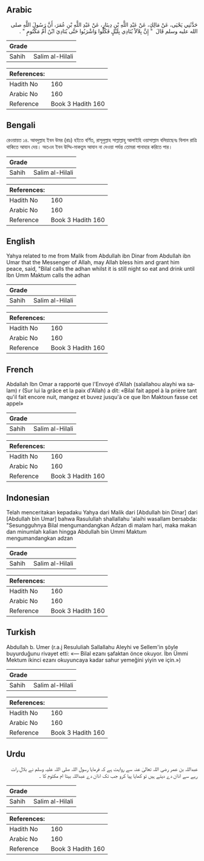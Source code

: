 ## Arabic


<div dir="rtl" lang="ar" style={{fontSize:'larger',backgroundColor:'#f8f9fa',padding:20}}>
حَدَّثَنِي يَحْيَى، عَنْ مَالِكٍ، عَنْ عَبْدِ اللَّهِ بْنِ دِينَارٍ، عَنْ عَبْدِ اللَّهِ بْنِ عُمَرَ، أَنَّ رَسُولَ اللَّهِ صلى الله عليه وسلم قَالَ ‏ "‏ إِنَّ بِلاَلاً يُنَادِي بِلَيْلٍ فَكُلُوا وَاشْرَبُوا حَتَّى يُنَادِيَ ابْنُ أُمِّ مَكْتُومٍ ‏"‏ ‏.‏
</div>
<div style={{backgroundColor:'#f8f9fa',padding:20, marginBottom: 10}}><table> <thead> <tr> <th>Grade</th> <th></th> </tr> </thead> <tbody> <tr><td>Sahih</td><td>Salim al-Hilali</td></tr></tbody></table><table> <thead> <tr> <th>References:</th> <th></th> </tr> </thead> <tbody><tr><td>Hadith No</td><td>160</td></tr><tr><td>Arabic No</td><td>160</td></tr><tr><td>Reference</td><td>Book 3 Hadith 160</td></tr></tbody></table></div>

## Bengali


<div dir="ltr" lang="bn" style={{fontSize:'larger',backgroundColor:'#f8f9fa',padding:20}}>
রেওয়ায়ত ১৪. আবদুল্লাহ ইবন উমর (রাঃ) হইতে বর্ণিত, রাসূলুল্লাহ সাল্লাল্লাহু আলাইহি ওয়াসাল্লাম বলিয়াছেনঃ বিলাল রাত্রি থাকিতে আযান দেয়। অতএব ইবন উম্মি-মাকতুম আযান না দেওয়া পর্যন্ত তোমরা পানাহার করিতে পার।
</div>
<div style={{backgroundColor:'#f8f9fa',padding:20, marginBottom: 10}}><table> <thead> <tr> <th>Grade</th> <th></th> </tr> </thead> <tbody> <tr><td>Sahih</td><td>Salim al-Hilali</td></tr></tbody></table><table> <thead> <tr> <th>References:</th> <th></th> </tr> </thead> <tbody><tr><td>Hadith No</td><td>160</td></tr><tr><td>Arabic No</td><td>160</td></tr><tr><td>Reference</td><td>Book 3 Hadith 160</td></tr></tbody></table></div>

## English


<div dir="ltr" lang="en" style={{fontSize:'larger',backgroundColor:'#f8f9fa',padding:20}}>
Yahya related to me from Malik from Abdullah ibn Dinar from Abdullah ibn Umar that the Messenger of Allah, may Allah bless him and grant him peace, said, "Bilal calls the adhan whilst it is still night so eat and drink until Ibn Umm Maktum calls the adhan
</div>
<div style={{backgroundColor:'#f8f9fa',padding:20, marginBottom: 10}}><table> <thead> <tr> <th>Grade</th> <th></th> </tr> </thead> <tbody> <tr><td>Sahih</td><td>Salim al-Hilali</td></tr></tbody></table><table> <thead> <tr> <th>References:</th> <th></th> </tr> </thead> <tbody><tr><td>Hadith No</td><td>160</td></tr><tr><td>Arabic No</td><td>160</td></tr><tr><td>Reference</td><td>Book 3 Hadith 160</td></tr></tbody></table></div>

## French


<div dir="ltr" lang="fr" style={{fontSize:'larger',backgroundColor:'#f8f9fa',padding:20}}>
Abdallah Ibn Omar a rapporté que l'Envoyé d'Allah (salallahou alayhi wa salam) r (Sur lui la grâce et la paix d'Allah) a dit: «Bilal fait appel à la prière tant qu'il fait encore nuit, mangez et buvez jusqu'à ce que Ibn Maktoun fasse cet appel»
</div>
<div style={{backgroundColor:'#f8f9fa',padding:20, marginBottom: 10}}><table> <thead> <tr> <th>Grade</th> <th></th> </tr> </thead> <tbody> <tr><td>Sahih</td><td>Salim al-Hilali</td></tr></tbody></table><table> <thead> <tr> <th>References:</th> <th></th> </tr> </thead> <tbody><tr><td>Hadith No</td><td>160</td></tr><tr><td>Arabic No</td><td>160</td></tr><tr><td>Reference</td><td>Book 3 Hadith 160</td></tr></tbody></table></div>

## Indonesian


<div dir="ltr" lang="id" style={{fontSize:'larger',backgroundColor:'#f8f9fa',padding:20}}>
Telah menceritakan kepadaku Yahya dari Malik dari [Abdullah bin Dinar] dari [Abdullah bin Umar] bahwa Rasulullah shallallahu 'alaihi wasallam bersabda: "Sesungguhnya Bilal mengumandangkan Adzan di malam hari, maka makan dan minumlah kalian hingga Abdullah bin Ummi Maktum mengumandangkan adzan
</div>
<div style={{backgroundColor:'#f8f9fa',padding:20, marginBottom: 10}}><table> <thead> <tr> <th>Grade</th> <th></th> </tr> </thead> <tbody> <tr><td>Sahih</td><td>Salim al-Hilali</td></tr></tbody></table><table> <thead> <tr> <th>References:</th> <th></th> </tr> </thead> <tbody><tr><td>Hadith No</td><td>160</td></tr><tr><td>Arabic No</td><td>160</td></tr><tr><td>Reference</td><td>Book 3 Hadith 160</td></tr></tbody></table></div>

## Turkish


<div dir="ltr" lang="tr" style={{fontSize:'larger',backgroundColor:'#f8f9fa',padding:20}}>
Abdullah b. Umer (r.a.j Resululiah Sallallahu Aleyhi ve Sellem'in şöyle buyurduğunu rivayet etti: «— Bilal ezanı şafaktan önce okuyor. İbn Ümmi Mektum ikinci ezanı okuyuncaya kadar sahur yemeğini yiyin ve için.»)
</div>
<div style={{backgroundColor:'#f8f9fa',padding:20, marginBottom: 10}}><table> <thead> <tr> <th>Grade</th> <th></th> </tr> </thead> <tbody> <tr><td>Sahih</td><td>Salim al-Hilali</td></tr></tbody></table><table> <thead> <tr> <th>References:</th> <th></th> </tr> </thead> <tbody><tr><td>Hadith No</td><td>160</td></tr><tr><td>Arabic No</td><td>160</td></tr><tr><td>Reference</td><td>Book 3 Hadith 160</td></tr></tbody></table></div>

## Urdu


<div dir="rtl" lang="ur" style={{fontSize:'larger',backgroundColor:'#f8f9fa',padding:20}}>
عبداللہ بن عمر رضی اللہ تعالیٰ عنہ سے روایت ہے کہ فرمایا رسول اللہ صلی اللہ علیہ وسلم نے بلال رات رہے سے اذان دے دیتے ہیں تو کھایا پیا کرو جب تک اذان دے عبداللہ بیٹا ام مکتوم کا ۔
</div>
<div style={{backgroundColor:'#f8f9fa',padding:20, marginBottom: 10}}><table> <thead> <tr> <th>Grade</th> <th></th> </tr> </thead> <tbody> <tr><td>Sahih</td><td>Salim al-Hilali</td></tr></tbody></table><table> <thead> <tr> <th>References:</th> <th></th> </tr> </thead> <tbody><tr><td>Hadith No</td><td>160</td></tr><tr><td>Arabic No</td><td>160</td></tr><tr><td>Reference</td><td>Book 3 Hadith 160</td></tr></tbody></table></div>